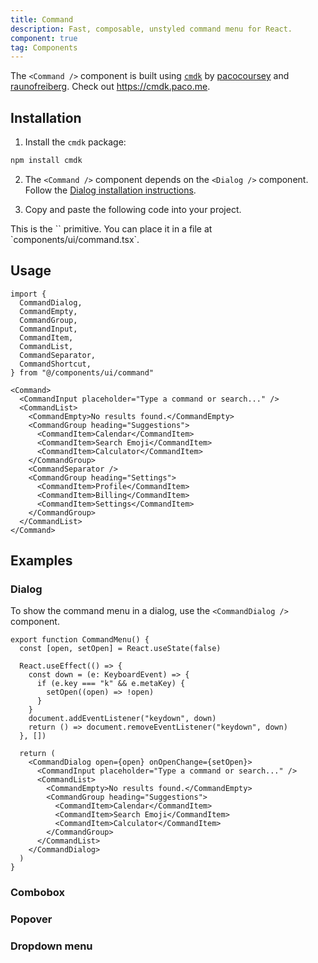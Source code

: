 ```yaml
---
title: Command
description: Fast, composable, unstyled command menu for React.
component: true
tag: Components
---
```


<Callout>

The `<Command />` component is built using [`cmdk`](https://cmdk.paco.me) by
[pacocoursey](https://twitter.com/pacocoursey) and
[raunofreiberg](https://twitter.com/raunofreiberg). Check out https://cmdk.paco.me.

</Callout>

<ComponentExample src="src/components/examples/CommandDialogDemo.tsx" align="start">
  <CommandDialogDemo />
</ComponentExample>

## Installation

1. Install the `cmdk` package:

```bash
npm install cmdk
```

2. The `<Command />` component depends on the `<Dialog />` component. Follow the [Dialog installation instructions](/docs/primitives/dialog#installation).

3. Copy and paste the following code into your project.

<ComponentSource src="src/components/ui/Command.tsx" />

<Callout>
  This is the `<Command />` primitive. You can place it in a file at
  `components/ui/command.tsx`.
</Callout>

## Usage

```tsx
import {
  CommandDialog,
  CommandEmpty,
  CommandGroup,
  CommandInput,
  CommandItem,
  CommandList,
  CommandSeparator,
  CommandShortcut,
} from "@/components/ui/command"
```

```tsx
<Command>
  <CommandInput placeholder="Type a command or search..." />
  <CommandList>
    <CommandEmpty>No results found.</CommandEmpty>
    <CommandGroup heading="Suggestions">
      <CommandItem>Calendar</CommandItem>
      <CommandItem>Search Emoji</CommandItem>
      <CommandItem>Calculator</CommandItem>
    </CommandGroup>
    <CommandSeparator />
    <CommandGroup heading="Settings">
      <CommandItem>Profile</CommandItem>
      <CommandItem>Billing</CommandItem>
      <CommandItem>Settings</CommandItem>
    </CommandGroup>
  </CommandList>
</Command>
```

## Examples

### Dialog

<ComponentExample src="src/components/examples/CommandDialogDemo.tsx">
  <CommandDialogDemo />
</ComponentExample>

To show the command menu in a dialog, use the `<CommandDialog />` component.

```tsx
export function CommandMenu() {
  const [open, setOpen] = React.useState(false)

  React.useEffect(() => {
    const down = (e: KeyboardEvent) => {
      if (e.key === "k" && e.metaKey) {
        setOpen((open) => !open)
      }
    }
    document.addEventListener("keydown", down)
    return () => document.removeEventListener("keydown", down)
  }, [])

  return (
    <CommandDialog open={open} onOpenChange={setOpen}>
      <CommandInput placeholder="Type a command or search..." />
      <CommandList>
        <CommandEmpty>No results found.</CommandEmpty>
        <CommandGroup heading="Suggestions">
          <CommandItem>Calendar</CommandItem>
          <CommandItem>Search Emoji</CommandItem>
          <CommandItem>Calculator</CommandItem>
        </CommandGroup>
      </CommandList>
    </CommandDialog>
  )
}
```

### Combobox

<ComponentExample src="src/components/examples/CommandComboBoxDemo.tsx">
  <CommandComboBoxDemo />
</ComponentExample>

### Popover

<ComponentExample src="src/components/examples/CommandPopoverDemo.tsx">
  <CommandPopoverDemo />
</ComponentExample>

### Dropdown menu

<ComponentExample src="src/components/examples/CommandDropdownMenuDemo.tsx">
  <CommandDropdownMenuDemo />
</ComponentExample>

